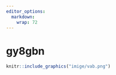 ```yaml
---
editor_options: 
  markdown: 
    wrap: 72
---
```


# gy8gbn


```r
knitr::include_graphics("imige/vab.png")
```
